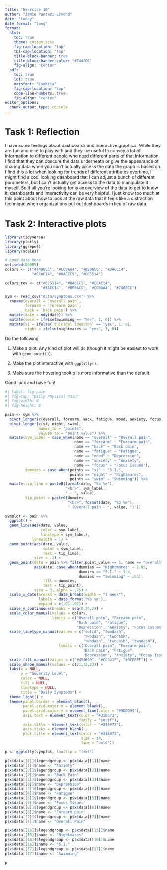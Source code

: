 ```yaml
---
title: "Exercise 10"
author: "Jamie Pantazi Esmond"
date: "today"
date-format: "long"
format: 
  html: 
    toc: true
    theme: custom.scss
    fig-cap-location: "top"
    tbl-cap-location: "top"
    title-block-banner: true
    title-block-banner-color: "#744FC6"
    fig-align: "center"
  pdf: 
    toc: true
    lof: true
    mainfont: "Cambria"
    fig-cap-location: "top"
    code-line-numbers: true
    fig-align: "center"
editor_options: 
  chunk_output_type: console
---
```


\newpage

# Task 1: Reflection

I have some feelings about dashboards and interactive graphics. While they are fun and nice to play with and they are useful to convey a lot of information to different people who need different parts of that information, I find that they can obscure the data underneath or give the appearance of sharing data when you can't actually access the data the graph is based on. I find this a lot when looking for trends of different attributes overtime, I might find a cool looking dashboard that I can adjust a bunch of different parameters, but I can't actually get access to the data to manipulate it myself. So if all you're looking for is an overview of the data to get to know it, dashboards and interactivity can be very helpful. I just know too much at this point about how to look at the raw data that it feels like a distraction technique when organizations put out dashboards in lieu of raw data.

\newpage

# Task 2: Interactive plots

```r
library(tidyverse)
library(plotly)
library(ggrepel) 
library(scales)

# Load data here
set.seed(80085)
colors <- c("#7400CC", "#CC0AA4", "#0E0ACC", "#3ACC14", 
            "#CCAC14", "#0ACCC5", "#CC5514")

colors_rev <- c("#CC5514", "#0ACCC5", "#CCAC14", 
                "#3ACC14", "#0E0ACC", "#CC0AA4", "#7400CC")

sym <- read_csv("data/symptoms.csv") %>% 
  rename(overall = `overall pain`,
         forearm = `forearm pain`,
         back = `back pain`) %>% 
  mutate(date = mdy(date)) %>%
  mutate(swim = ifelse(Swimming == "Yes", 1, 0)) %>% 
  mutate(si = ifelse(`suicidal ideation` == "yes", 1, 0),
         night = ifelse(nightmares == "yes", 1, 0))

```

Do the following:

1.  Make a plot. Any kind of plot will do (though it might be easiest to work with `geom_point()`).

2.  Make the plot interactive with `ggplotly()`.

3.  Make sure the hovering tooltip is more informative than the default.

Good luck and have fun!

```r
#| label: fig-pain
#| fig-cap: "Daily Physical Pain"
#| fig-width: 8
#| fig-height: 6

pain <- sym %>% 
  pivot_longer(c(overall, forearm, back, fatigue, mood, anxiety, focus)) %>% 
  pivot_longer(c(si, night, swim), 
               names_to = "points", 
               values_to = "point_value") %>% 
  mutate(sym_label = case_when(name == "overall" ~ "Overall pain",
                               name == "forearm" ~ "Forearm pain",
                               name == "back" ~ "Back pain",
                               name == "fatigue" ~ "Fatigue",
                               name == "mood" ~ "Depression",
                               name == "anxiety" ~ "Anxiety",
                               name == "focus" ~ "Focus Issues"),
         dummies = case_when(points == "si" ~ "S.I.",
                             points == "night" ~ "Nightmares",
                             points == "swim" ~ "Swimming")) %>% 
  mutate(tip_line = paste0(format(date, "%b %e"), 
                           "<br>", sym_label, 
                           " - ", value),
         tip_point = paste0(dummies, 
                            "<br>", format(date, "%b %e"), 
                            " (Overall pain - ", value, ")"))

symplot <- pain %>% 
  ggplot() +
  geom_line(aes(date, value, 
                color = sym_label,
                linetype = sym_label), 
            linewidth = 1) +
  geom_point(aes(date, value, 
                 color = sym_label,
                 text = tip_line), 
             size = .1) +
  geom_point(data = pain %>% filter(point_value == 1, name == "overall"), 
             aes(date, case_when(dummies == "Nightmares" ~ 1.85,
                                 dummies == "S.I." ~ 1.4,
                                 dummies == "Swimming" ~ .95),
                 fill = dummies,
                 text = tip_point),
             size = 3, alpha = .75) +
  scale_x_date(breaks = date_breaks(width = "1 week"),
               labels = date_format("%b %e"),
               expand = c(.01,.01)) +
  scale_y_continuous(breaks = seq(0,10,2)) +
  scale_color_manual(values = colors,
                     limits = c("Overall pain", "Forearm pain", 
                                "Back pain", "Fatigue",
                                "Depression", "Anxiety", "Focus Issues")) +
  scale_linetype_manual(values = c("solid", "twodash", 
                                   "twodash", "twodash", 
                                   "twodash", "twodash", "twodash"), 
                        limits = c("Overall pain", "Forearm pain", 
                                   "Back pain", "Fatigue",
                                   "Depression", "Anxiety", "Focus Issues")) +
  scale_fill_manual(values = c("#456699", "#CC341F", "#0CEBFF")) +
  scale_shape_manual(values = c(21,22,23)) +
  labs(x = NULL,
       y = "Severity Level",
       color = NULL,
       fill = NULL,
       linetype = NULL,
       title = "Daily Symptoms") +
  theme_light() +
  theme(panel.border = element_blank(),
        panel.grid.major.x = element_blank(),
        panel.grid.major.y = element_line(color = "#9DDD99"),
        axis.text = element_text(color = "#310873",
                                 family = "serif"),
        axis.title = element_text(color = "#310873"),
        axis.ticks = element_blank(),
        plot.title = element_text(color = "#310873",
                                  size = 14,
                                  face = "bold"))

p <- ggplotly(symplot, tooltip = "text") 

p$x$data[[1]]$legendgroup <- p$x$data[[1]]$name
p$x$data[[1]]$name <- "Anxiety"
p$x$data[[2]]$legendgroup <- p$x$data[[2]]$name
p$x$data[[2]]$name <- "Back Pain"
p$x$data[[3]]$legendgroup <- p$x$data[[3]]$name
p$x$data[[3]]$name <- "Depression"
p$x$data[[4]]$legendgroup <- p$x$data[[4]]$name
p$x$data[[4]]$name <- "Fatigue"
p$x$data[[5]]$legendgroup <- p$x$data[[5]]$name
p$x$data[[5]]$name <- "Focus Issues"
p$x$data[[6]]$legendgroup <- p$x$data[[6]]$name
p$x$data[[6]]$name <- "Forearm pain"
p$x$data[[7]]$legendgroup <- p$x$data[[7]]$name
p$x$data[[7]]$name <- "Overall Pain"

p$x$data[[15]]$legendgroup <- p$x$data[[15]]$name
p$x$data[[15]]$name <- "Nightmares"
p$x$data[[16]]$legendgroup <- p$x$data[[16]]$name
p$x$data[[16]]$name <- "S.I."
p$x$data[[17]]$legendgroup <- p$x$data[[17]]$name
p$x$data[[17]]$name <- "Swimming"

p

```
